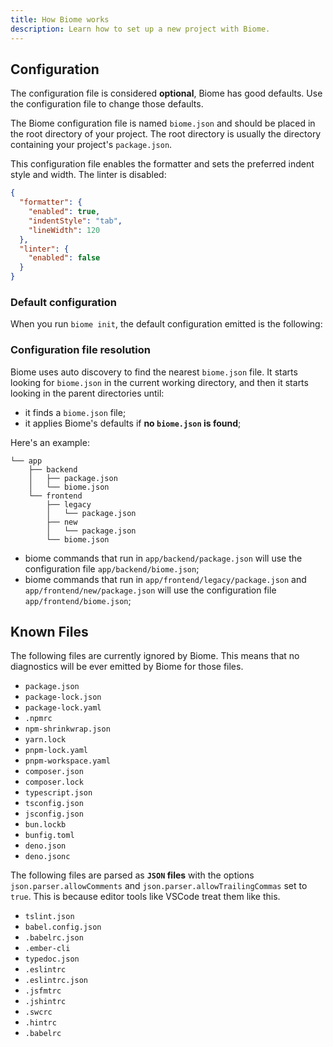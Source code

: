 ```yaml
---
title: How Biome works
description: Learn how to set up a new project with Biome.
---
```



## Configuration

The configuration file is considered **optional**, Biome has good defaults. Use the configuration
file to change those defaults.

The Biome configuration file is named `biome.json` and should be placed in the root directory of your project. The root
directory is usually the directory containing your project's `package.json`.

This configuration file enables the formatter and sets the preferred indent style and width. The linter is disabled:

<CodeBlockHeader filename="biome.json" />

```json
{
  "formatter": {
    "enabled": true,
    "indentStyle": "tab",
    "lineWidth": 120
  },
  "linter": {
    "enabled": false
  }
}
```

### Default configuration

When you run `biome init`, the default configuration emitted is the following:

<DefaultConfiguration />

### Configuration file resolution

Biome uses auto discovery to find the nearest `biome.json` file. It starts looking for `biome.json` in the current
working directory, and then it starts looking in the parent directories until:
- it finds a `biome.json` file;
- it applies Biome's defaults if **no `biome.json` is found**;

Here's an example:

```
└── app
    ├── backend
    │   ├── package.json
    │   └── biome.json
    └── frontend
        ├── legacy
        │   └── package.json
        ├── new
        │   └── package.json
        └── biome.json

```

- biome commands that run in `app/backend/package.json` will use the configuration file `app/backend/biome.json`;
- biome commands that run in `app/frontend/legacy/package.json` and `app/frontend/new/package.json`
will use the configuration file `app/frontend/biome.json`;


## Known Files

The following files are currently ignored by Biome. This means that no diagnostics will be ever emitted by Biome for those files.

- `package.json`
- `package-lock.json`
- `package-lock.yaml`
- `.npmrc`
- `npm-shrinkwrap.json`
- `yarn.lock`
- `pnpm-lock.yaml`
- `pnpm-workspace.yaml`
- `composer.json`
- `composer.lock`
- `typescript.json`
- `tsconfig.json`
- `jsconfig.json`
- `bun.lockb`
- `bunfig.toml`
- `deno.json`
- `deno.jsonc`



The following files are parsed as **`JSON` files** with  the options `json.parser.allowComments` and `json.parser.allowTrailingCommas` set to `true`. This is because editor tools like VSCode treat them like this.

- `tslint.json`
- `babel.config.json`
- `.babelrc.json`
- `.ember-cli`
- `typedoc.json`
- `.eslintrc`
- `.eslintrc.json`
- `.jsfmtrc`
- `.jshintrc`
- `.swcrc`
- `.hintrc`
- `.babelrc`
